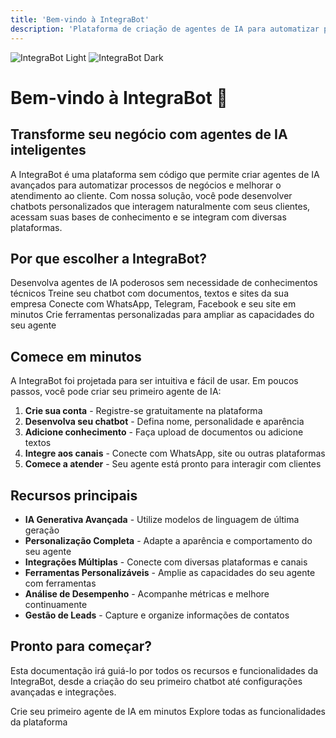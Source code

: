 ```yaml
---
title: 'Bem-vindo à IntegraBot'
description: 'Plataforma de criação de agentes de IA para automatizar processos e melhorar o atendimento ao cliente'
---
```


<img
  className="block dark:hidden"
  src="/images/hero-light.svg"
  alt="IntegraBot Light"
/>
<img
  className="hidden dark:block"
  src="/images/hero-dark.svg"
  alt="IntegraBot Dark"
/>

# Bem-vindo à IntegraBot 👋

## Transforme seu negócio com agentes de IA inteligentes

A IntegraBot é uma plataforma sem código que permite criar agentes de IA avançados para automatizar processos de negócios e melhorar o atendimento ao cliente. Com nossa solução, você pode desenvolver chatbots personalizados que interagem naturalmente com seus clientes, acessam suas bases de conhecimento e se integram com diversas plataformas.

## Por que escolher a IntegraBot?

<CardGroup cols={2}>
  <Card title="Criação sem código" icon="wand-magic-sparkles">
    Desenvolva agentes de IA poderosos sem necessidade de conhecimentos técnicos
  </Card>
  <Card title="Base de conhecimento personalizada" icon="database">
    Treine seu chatbot com documentos, textos e sites da sua empresa
  </Card>
  <Card title="Múltiplas integrações" icon="plug">
    Conecte com WhatsApp, Telegram, Facebook e seu site em minutos
  </Card>
  <Card title="Ferramentas avançadas" icon="screwdriver-wrench">
    Crie ferramentas personalizadas para ampliar as capacidades do seu agente
  </Card>
</CardGroup>

## Comece em minutos

A IntegraBot foi projetada para ser intuitiva e fácil de usar. Em poucos passos, você pode criar seu primeiro agente de IA:

1. **Crie sua conta** - Registre-se gratuitamente na plataforma
2. **Desenvolva seu chatbot** - Defina nome, personalidade e aparência
3. **Adicione conhecimento** - Faça upload de documentos ou adicione textos
4. **Integre aos canais** - Conecte com WhatsApp, site ou outras plataformas
5. **Comece a atender** - Seu agente está pronto para interagir com clientes

## Recursos principais

- **IA Generativa Avançada** - Utilize modelos de linguagem de última geração
- **Personalização Completa** - Adapte a aparência e comportamento do seu agente
- **Integrações Múltiplas** - Conecte com diversas plataformas e canais
- **Ferramentas Personalizáveis** - Amplie as capacidades do seu agente com ferramentas
- **Análise de Desempenho** - Acompanhe métricas e melhore continuamente
- **Gestão de Leads** - Capture e organize informações de contatos

## Pronto para começar?

Esta documentação irá guiá-lo por todos os recursos e funcionalidades da IntegraBot, desde a criação do seu primeiro chatbot até configurações avançadas e integrações.

<CardGroup cols={2}>
  <Card
    title="Guia Rápido"
    icon="bolt"
    href="quickstart"
  >
    Crie seu primeiro agente de IA em minutos
  </Card>
  <Card
    title="Funcionalidades"
    icon="book-open"
    href="essentials/menu-usuario"
  >
    Explore todas as funcionalidades da plataforma
  </Card>
</CardGroup>
